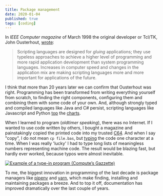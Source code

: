 ```yaml
---
title: Package management
date: 2020-01-04
published: true
tags: [coding]
---
```


In _IEEE Computer magazine_ of March 1998 the original developer or Tcl/TK, John Ousterhout,
[wrote](http://www.tcl.tk/doc/scripting.html):

> Scripting languages are designed for _gluing_ applications; they use
> typeless approaches to achieve a higher level of programming and more
> rapid application development than system programming languages.
> Increases in computer speed and changes in the application mix are
> making scripting languages more and more important for applications of
> the future.

I think that more than 20 years later we can confirm that Ousterhout was right. Programming has been transformed from writing everything yourself from scratch, to finding the right components, configuring them and combining them with some code of your own. And, although strongly typed and compiled languages like Java and C# persist, scripting languages like Javascript and Python [top](https://octoverse.github.com/#top-languages) the [charts](https://insights.stackoverflow.com/survey/2019#most-popular-technologies).

When I learned to program (_oldtimer speaking_), there was no Internet. If I wanted to use code written by others, I bought a magazine and painstakingly copied the printed code into my trusted [C64](https://codeincomplete.com/posts/c64-manual-nostalgia/). And when I say "copy", I do not mean `cp file.bas`, but [typing](https://en.wikipedia.org/wiki/Type-in_program) the code one character at a time. When I was really 'lucky' I had to type long lists of meaningless numbers representing machine code. The result would be blazing fast, but hardly ever worked, because typos were almost inevitable.

[![Example of a type-in program (Compute’s Gazzette)](./type-in-listing.png)](http://www.ourdigitalheritage.org/archive/playitagain/why-write-a-commodore-64-game-today/)

To me, the biggest innovation in programming of the last decade is package managers like [pipenv](https://pipenv.kennethreitz.org/) and [yarn](https://yarnpkg.com/), which make finding, installing and maintaining packages a breeze. And to top it off, documentation has improved dramatically over the last couple of years.